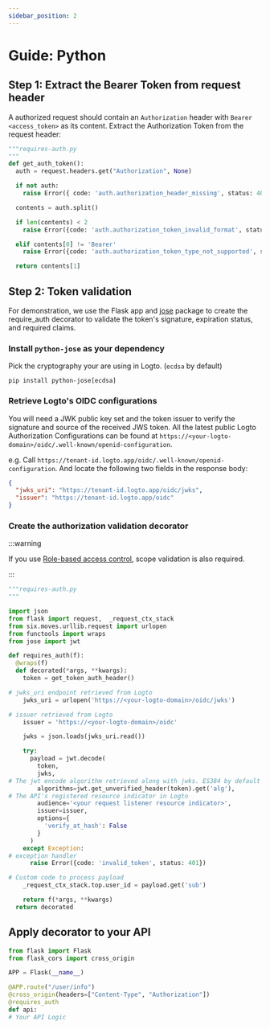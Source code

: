 ```yaml
---
sidebar_position: 2
---
```


# Guide: Python

## Step 1: Extract the Bearer Token from request header

A authorized request should contain an `Authorization` header with `Bearer <access_token>` as its content. Extract the Authorization Token from the request header:

```python
"""requires-auth.py
"""
def get_auth_token():
  auth = request.headers.get("Authorization", None)

  if not auth:
    raise Error({ code: 'auth.authorization_header_missing', status: 401 })

  contents = auth.split()

  if len(contents) < 2
    raise Error({code: 'auth.authorization_token_invalid_format', status: 401})

  elif contents[0] != 'Bearer'
    raise Error({code: 'auth.authorization_token_type_not_supported', status: 401})

  return contents[1]
```

## Step 2: Token validation

For demonstration, we use the Flask app and [jose](https://github.com/mpdavis/python-jose) package to create the require_auth decorator to validate the token's signature, expiration status, and required claims.

### Install `python-jose` as your dependency

Pick the cryptography your are using in Logto. (`ecdsa` by default)

```
pip install python-jose[ecdsa]

```

### Retrieve Logto's OIDC configurations

You will need a JWK public key set and the token issuer to verify the signature and source of the received JWS token. All the latest public Logto Authorization Configurations can be found at `https://<your-logto-domain>/oidc/.well-known/openid-configuration`.

e.g. Call `https://tenant-id.logto.app/oidc/.well-known/openid-configuration`. And locate the following two fields in the response body:

```json
{
  "jwks_uri": "https://tenant-id.logto.app/oidc/jwks",
  "issuer": "https://tenant-id.logto.app/oidc"
}
```

### Create the authorization validation decorator

:::warning

If you use [Role-based access control](/authorization/role-based-access-control/protect-api-resources-with-rbac), scope validation is also required.

:::

```python
"""requires-auth.py
"""

import json
from flask import request,  _request_ctx_stack
from six.moves.urllib.request import urlopen
from functools import wraps
from jose import jwt

def requires_auth(f):
  @wraps(f)
  def decorated(*args, **kwargs):
    token = get_token_auth_header()

# jwks_uri endpoint retrieved from Logto
    jwks_uri = urlopen('https://<your-logto-domain>/oidc/jwks')

# issuer retrieved from Logto
    issuer = 'https://<your-logto-domain>/oidc'

    jwks = json.loads(jwks_uri.read())

    try:
      payload = jwt.decode(
        token,
        jwks,
# The jwt encode algorithm retrieved along with jwks. ES384 by default
        algorithms=jwt.get_unverified_header(token).get('alg'),
# The API's registered resource indicator in Logto
        audience='<your request listener resource indicator>',
        issuer=issuer,
        options={
          'verify_at_hash': False
        }
      )
    except Exception:
# exception handler
      raise Error({code: 'invalid_token', status: 401})

# Custom code to process payload
    _request_ctx_stack.top.user_id = payload.get('sub')

    return f(*args, **kwargs)
  return decorated
```

## Apply decorator to your API

```python
from flask import Flask
from flask_cors import cross_origin

APP = Flask(__name__)

@APP.route("/user/info")
@cross_origin(headers=["Content-Type", "Authorization"])
@requires_auth
def api:
# Your API Logic
```
